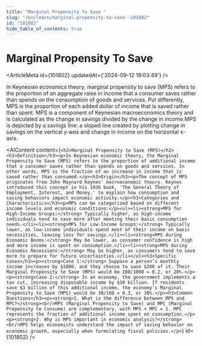 ```yaml
---
title: "Marginal Propensity To Save "
slug: "/en/learn/marginal-propensity-to-save--101802"
id: "101802"
hide_table_of_contents: true
---
```



# Marginal Propensity To Save 

<ArticleMeta id={101802} updatedAt={'2024-09-12 19:03:49'} />
<div className='border-solid border-b border-t-0 my-4 border-[var(--ifm-color-gray-300)]' />

In Keynesian economics theory, marginal propensity to save (MPS) refers to the proportion of an aggregate raise in income that a consumer saves rather than spends on the consumption of goods and services. Put differently, MPS is the proportion of each added dollar of income that is saved rather than spent. MPS is a component of Keynesian macroeconomics theory and is calculated as the change in savings divided by the change in income.MPS is depicted by a savings line: a sloped line created by plotting change in savings on the vertical y-axis and change in income on the horizontal x-axis.

<AIContent content={`<h2>Marginal Propensity to Save (MPS)</h2><h3>Definition</h3><p>In Keynesian economic theory, the Marginal Propensity to Save (MPS) refers to the proportion of additional income that a consumer saves rather than spends on goods and services. In other words, MPS is the fraction of an increase in income that is saved rather than consumed.</p><h3>Origin</h3><p>The concept of MPS originates from John Maynard Keynes' macroeconomic theory. Keynes introduced this concept in his 1936 book, 'The General Theory of Employment, Interest, and Money,' to explain how consumption and saving behaviors impact economic activity.</p><h3>Categories and Characteristics</h3><p>MPS can be categorized based on different income levels and economic conditions:</p><ul><li><strong>MPS for High-Income Groups:</strong> Typically higher, as high-income individuals tend to save more after meeting their basic consumption needs.</li><li><strong>MPS for Low-Income Groups:</strong> Typically lower, as low-income individuals spend most of their income on basic necessities, leaving less for savings.</li><li><strong>MPS during Economic Booms:</strong> May be lower, as consumer confidence is high and more income is spent on consumption.</li><li><strong>MPS during Economic Recessions:</strong> May be higher, as consumers tend to save more to prepare for future uncertainties.</li></ul><h3>Specific Cases</h3><p><strong>Case 1:</strong> Suppose a person’s monthly income increases by $1000, and they choose to save $200 of it. Their Marginal Propensity to Save (MPS) would be 200/1000 = 0.2, or 20%.</p><p><strong>Case 2:</strong> In an economy, the government implements a tax cut, increasing disposable income by $10 billion. If residents save $3 billion of this additional income, the economy’s Marginal Propensity to Save (MPS) would be 30/100 = 0.3, or 30%.</p><h3>Common Questions</h3><p><strong>1. What is the difference between MPS and MPC?</strong><br/>MPS (Marginal Propensity to Save) and MPC (Marginal Propensity to Consume) are complementary, with MPS + MPC = 1. MPC represents the fraction of additional income spent on consumption.</p><p><strong>2. Why is MPS important in economic analysis?</strong><br/>MPS helps economists understand the impact of saving behavior on economic growth, especially when formulating fiscal policies.</p>`} id={101802} />

